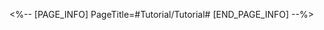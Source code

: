 <%-- [PAGE_INFO]
PageTitle=#Tutorial/Tutorial#
[END_PAGE_INFO] --%>
{{Tutorial
|sort      = 814001
|title     = Tutorial
|subtitle  = 
|type      = 
|about     = 
|image1    = Tutorial Tutorial 1.png{{subst:void|<!--$UPLOAD:<<SpriteOutput/TutorialPic/TutorialPage_814001.png>-<Tutorial Tutorial 1.png>-<Tutorial Files>>-->}}
|text1     = Defeat as many enemies as possible to raise your team's level within the allotted Cycles.<br />After your Team Level goes up, you'll be able to choose one of the randomly drawn weapons or Accessories.
|image2    = Tutorial Tutorial 2.png{{subst:void|<!--$UPLOAD:<<SpriteOutput/TutorialPic/TutorialPage_814002.png>-<Tutorial Tutorial 2.png>-<Tutorial Files>>-->}}
|text2     = Remember to prioritize weapon upgrades and find the corresponding resonant accessory.<br />After obtaining a Lv. 8 weapon and its corresponding resonant accessory, you can then select to ascend it to an impressive Legendary Weapon.
|image3    = Tutorial Tutorial 3.png{{subst:void|<!--$UPLOAD:<<SpriteOutput/TutorialPic/TutorialPage_814003.png>-<Tutorial Tutorial 3.png>-<Tutorial Files>>-->}}
|text3     = Having accessories with the corresponding stats or trait boosts will enhance a weapon's effectiveness.
|image4    = Tutorial Tutorial 4.png{{subst:void|<!--$UPLOAD:<<SpriteOutput/TutorialPic/TutorialPage_814004.png>-<Tutorial Tutorial 4.png>-<Tutorial Files>>-->}}
|text4     = Make reasonable Weapon-Accessory combinations to obtain stronger combo effects.
}}